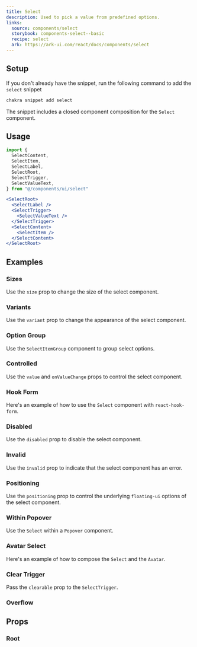 ```yaml
---
title: Select
description: Used to pick a value from predefined options.
links:
  source: components/select
  storybook: components-select--basic
  recipe: select
  ark: https://ark-ui.com/react/docs/components/select
---
```


<ExampleTabs name="select-basic" />

## Setup

If you don't already have the snippet, run the following command to add the
`select` snippet

```sh
chakra snippet add select
```

The snippet includes a closed component composition for the `Select` component.

## Usage

```jsx
import {
  SelectContent,
  SelectItem,
  SelectLabel,
  SelectRoot,
  SelectTrigger,
  SelectValueText,
} from "@/components/ui/select"
```

```jsx
<SelectRoot>
  <SelectLabel />
  <SelectTrigger>
    <SelectValueText />
  </SelectTrigger>
  <SelectContent>
    <SelectItem />
  </SelectContent>
</SelectRoot>
```

## Examples

### Sizes

Use the `size` prop to change the size of the select component.

<ExampleTabs name="select-with-sizes" />

### Variants

Use the `variant` prop to change the appearance of the select component.

<ExampleTabs name="select-with-variants" />

### Option Group

Use the `SelectItemGroup` component to group select options.

<ExampleTabs name="select-with-option-group" />

### Controlled

Use the `value` and `onValueChange` props to control the select component.

<ExampleTabs name="select-controlled" />

### Hook Form

Here's an example of how to use the `Select` component with `react-hook-form`.

<ExampleTabs name="select-with-hook-form" />

### Disabled

Use the `disabled` prop to disable the select component.

<ExampleTabs name="select-with-disabled" />

### Invalid

Use the `invalid` prop to indicate that the select component has an error.

<ExampleTabs name="select-with-invalid" />

### Positioning

Use the `positioning` prop to control the underlying `floating-ui` options of
the select component.

<ExampleTabs name="select-with-positioning" />

### Within Popover

Use the `Select` within a `Popover` component.

<ExampleTabs name="select-in-popover" />

### Avatar Select

Here's an example of how to compose the `Select` and the `Avatar`.

<ExampleTabs name="select-with-avatar" />

### Clear Trigger

Pass the `clearable` prop to the `SelectTrigger`.

<ExampleTabs name="select-with-clear" />

### Overflow

<ExampleTabs name="select-with-overflow" />

## Props

### Root

<PropTable component="Select" part="Root" />
